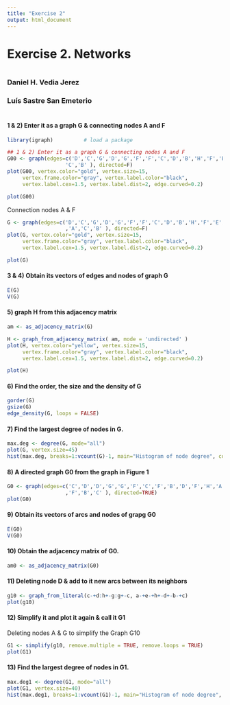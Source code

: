 ```yaml
---
title: "Exercise 2"
output: html_document
---
```


# Exercise 2. Networks

#
#


### Daniel H. Vedia Jerez
### Luís Sastre San Emeterio

#
#

#### 1 & 2) Enter it as a graph G & connecting nodes A and F

```r

library(igraph)          # load a package

## 1 & 2) Enter it as a graph G & connecting nodes A and F
G00 <- graph(edges=c('D','C','G','D','G','F','F','C','D','B','H','F','E','A','H','E',
                   'C','B' ), directed=F) 
plot(G00, vertex.color="gold", vertex.size=15, 
     vertex.frame.color="gray", vertex.label.color="black", 
     vertex.label.cex=1.5, vertex.label.dist=2, edge.curved=0.2)
```

```r
plot(G00)
```

Connection nodes A & F

```r
G <- graph(edges=c('D','C','G','D','G','F','F','C','D','B','H','F','E','A','H','E','F'
                   ,'A','C','B' ), directed=F) 
plot(G, vertex.color="gold", vertex.size=15, 
     vertex.frame.color="gray", vertex.label.color="black", 
     vertex.label.cex=1.5, vertex.label.dist=2, edge.curved=0.2)
```

```r
plot(G)
```

#### 3 & 4) Obtain its vectors of edges and nodes of graph G

```r
E(G)
V(G)
```

#### 5) graph H from this adjacency matrix

```r
am <- as_adjacency_matrix(G)
```
```r
H <- graph_from_adjacency_matrix( am, mode = 'undirected' )
plot(H, vertex.color="yellow", vertex.size=15, 
     vertex.frame.color="gray", vertex.label.color="black", 
     vertex.label.cex=1.5, vertex.label.dist=2, edge.curved=0.2)
```

```r
plot(H)
```

#### 6) Find the order, the size and the density of G
```r
gorder(G)
gsize(G)
edge_density(G, loops = FALSE)
```

#### 7) Find the largest degree of nodes in G.
```r
max.deg <- degree(G, mode="all")
plot(G, vertex.size=45)
hist(max.deg, breaks=1:vcount(G)-1, main="Histogram of node degree", col='green')
```

#### 8)  A directed graph G0 from the graph in Figure 1
```r
G0 <- graph(edges=c('C','D','D','G','G','F','C','F','B','D','F','H','A','E','E','H','A'
                   ,'F','B','C' ), directed=TRUE) 
plot(G0)
```

#### 9) Obtain its vectors of arcs and nodes of grapg G0

```r
E(G0)
V(G0)
```

#### 10) Obtain the adjacency matrix of G0.
```r
am0 <- as_adjacency_matrix(G0)
```

#### 11) Deleting node D &  add to it new arcs between its neighbors

```r
g10 <- graph_from_literal(c-+d:h+-g:g+-c, a-+e-+h+-d+-b-+c)
plot(g10)
```

#### 12) Simplify it and plot it again & call it G1

Deleting nodes A & G to simplify the Graph G10

```r
G1 <- simplify(g10, remove.multiple = TRUE, remove.loops = TRUE)
plot(G1)
```

#### 13) Find the largest degree of nodes in G1.
```r
max.deg1 <- degree(G1, mode="all")
plot(G1, vertex.size=40)
hist(max.deg1, breaks=1:vcount(G1)-1, main="Histogram of node degree", col = 'orange')
```

